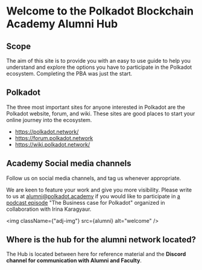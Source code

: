 
# Welcome to the Polkadot Blockchain Academy Alumni Hub

<YouTube id="VTENSTYZmyo" width="calc(80vw)" />

## Scope

The aim of this site is to provide you with an easy to use guide to help you understand and explore the options you have to participate in the Polkadot ecosystem. Completing the PBA was just the start.

## Polkadot

The three most important sites for anyone interested in Polkadot are the Polkadot website, forum, and wiki. These sites are good places to start your online journey into the ecosystem.

<ul>
  <li>
    <a href="https://polkadot.network/" target="_blank" rel="noreferrer">
      https://polkadot.network/
    </a>
  </li>
  <li>
    <a href="https://forum.polkadot.network" target="_blank" rel="noreferrer">
      https://forum.polkadot.network
    </a>
  </li>
  <li>
    <a href="https://wiki.polkadot.network" target="_blank" rel="noreferrer">
      https://wiki.polkadot.network/
    </a>
  </li>
</ul>

## Academy Social media channels

Follow us on social media channels, and tag us whenever appropriate.

<div style={{ display: "block", margin: "0.5rem 0" }}>
  <a
    href="https://twitter.com/AcademyPolkadot"
    target="_blank"
    rel="noreferrer"
  >
    <FaSquareXTwitter size={"3rem"} />
  </a>
  <a
    href="https://www.linkedin.com/school/polkadot-blockchain-academy/"
    target="_blank"
    rel="noreferrer"
  >
    <FaLinkedin size={"3rem"} />
  </a>
  <a
    href="https://www.youtube.com/@polkadotblockchainacademy"
    target="_blank"
    rel="noreferrer"
  >
    <FaSquareYoutube size={"3rem"} />
  </a>
</div>
<p>
  We are keen to feature your work and give you more visibility. Please write to
  us at <a href="mailto:alumni@polkadot.academy">alumni@polkadot.academy</a> if
  you would like to participate in <a href="https://youtu.be/Y73owvm9xPE" target="_blank">a podcast
  episode</a> "The Business case for Polkadot"
  organized in collaboration with Irina Karagyaur.
</p>

<img className={"adj-img"} src={alumni} alt="welcome" />

## Where is the hub for the alumni network located?

The Hub is located between here for reference material and the **Discord channel for communication with Alumni and Faculty**.
